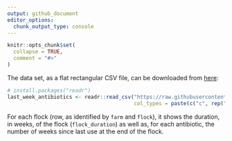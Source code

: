 ```yaml
---
output: github_document
editor_options: 
  chunk_output_type: console
---
```


<!-- README.md is generated from README.Rmd. Please edit that file -->

```r
knitr::opts_chunk$set(
  collapse = TRUE,
  comment = "#>"
)
```

The data set, as a flat rectangular CSV file, can be downloaded from
[here](https://raw.githubusercontent.com/viparc/residues/master/data/last_week_antibiotics.csv):

```r
# install.packages("readr")
last_week_antibiotics <- readr::read_csv("https://raw.githubusercontent.com/viparc/residues/master/data/last_week_antibiotics.csv",
                                         col_types = paste(c("c", rep("i", 47)), collapse = ""))
```

For each flock (row, as identified by `farm` and `flock`), it shows the duration,
in weeks, of the flock (`flock_duration`) as well as, for each antibiotic, the
number of weeks since last use at the end of the flock.